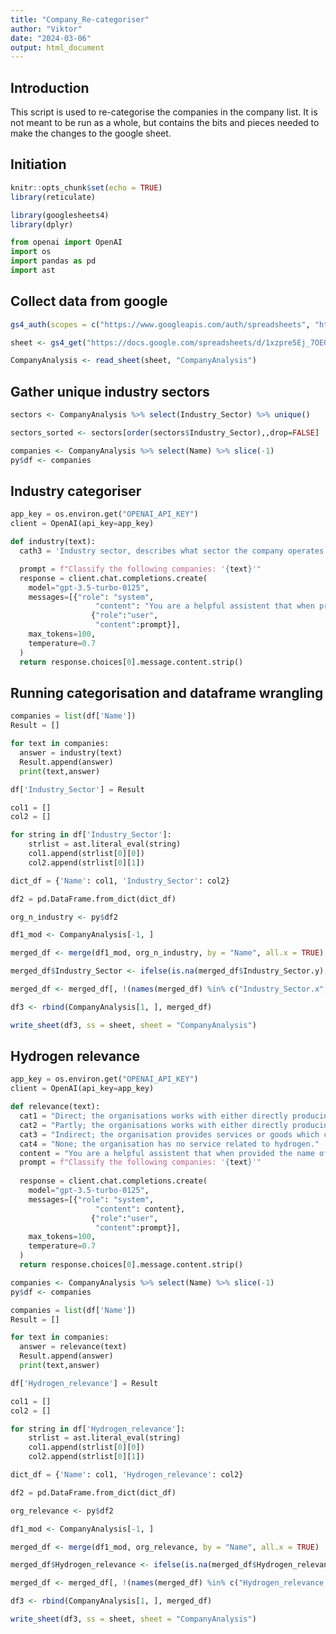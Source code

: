 ```yaml
---
title: "Company_Re-categoriser"
author: "Viktor"
date: "2024-03-06"
output: html_document
---
```

## Introduction
This script is used to re-categorise the companies in the company list. It is not meant to be run as a whole, but contains the bits and pieces needed to make the changes to the google sheet.

## Initiation

```r
knitr::opts_chunk$set(echo = TRUE)
library(reticulate)
```

```r
library(googlesheets4)
library(dplyr)
```

```python
from openai import OpenAI
import os
import pandas as pd
import ast
```

## Collect data from google

```r
gs4_auth(scopes = c("https://www.googleapis.com/auth/spreadsheets", "https://www.googleapis.com/auth/drive"))

sheet <- gs4_get("https://docs.google.com/spreadsheets/d/1xzpre5Ej_7OEGRU4EA7KZuMQnSz5YCyTx5Sdbml6bQE/edit#gid=0")

CompanyAnalysis <- read_sheet(sheet, "CompanyAnalysis")
```

## Gather unique industry sectors
```r
sectors <- CompanyAnalysis %>% select(Industry_Sector) %>% unique()

sectors_sorted <- sectors[order(sectors$Industry_Sector),,drop=FALSE]

companies <- CompanyAnalysis %>% select(Name) %>% slice(-1)
py$df <- companies
```

## Industry categoriser
```python
app_key = os.environ.get("OPENAI_API_KEY")
client = OpenAI(api_key=app_key)

def industry(text):
  cath3 = 'Industry sector, describes what sector the company operates in. This can be any of but only one of the following: "Energy", "Transport", "Oil/Gas/Refinery", "Chemicals", "Iron/Steel/Mining", "Manufacturing (Equipment/Machinery/Electronics)", "IT", "Legal/HR/Economics", "Government/Public sector", "Research/Education", "Consulting" or "Other" (if none of the previous categories fit)'

  prompt = f"Classify the following companies: '{text}'"
  response = client.chat.completions.create(
    model="gpt-3.5-turbo-0125",
    messages=[{"role": "system", 
                   "content": "You are a helpful assistent that when provided the name of an organisation finds out in what industry sector organisations work. For your understanding is industry sector is defined as: "+cath3+". You respond with the name of of the industry sector that the organisation works in, as one of the twelve categories provided in the definition (no other category is valid). Your response is in the form of a python list where each organisation has its own list. Here is an example of how an answer can look like for three organisations: [['Vattenfall', 'Energy'], ['Air Liquide','Chemicals'], ['Alm. Brand Group','Legal/HR/Economics'], ['Strandmøllen','Other']]"},
                  {"role":"user",
                   "content":prompt}],
    max_tokens=100,
    temperature=0.7
  )
  return response.choices[0].message.content.strip()

```

## Running categorisation and dataframe wrangling

```python
companies = list(df['Name'])
Result = []

for text in companies:
  answer = industry(text)
  Result.append(answer)
  print(text,answer)

df['Industry_Sector'] = Result
```

```python
col1 = []
col2 = []

for string in df['Industry_Sector']:
    strlist = ast.literal_eval(string)
    col1.append(strlist[0][0])
    col2.append(strlist[0][1])

dict_df = {'Name': col1, 'Industry_Sector': col2}

df2 = pd.DataFrame.from_dict(dict_df)

```

```r
org_n_industry <- py$df2

df1_mod <- CompanyAnalysis[-1, ]

merged_df <- merge(df1_mod, org_n_industry, by = "Name", all.x = TRUE)

merged_df$Industry_Sector <- ifelse(is.na(merged_df$Industry_Sector.y), merged_df$Industry_Sector.x, merged_df$Industry_Sector.y)

merged_df <- merged_df[, !(names(merged_df) %in% c("Industry_Sector.x", "Industry_Sector.y"))]

df3 <- rbind(CompanyAnalysis[1, ], merged_df)
```

```r
write_sheet(df3, ss = sheet, sheet = "CompanyAnalysis")
```

## Hydrogen relevance
```python
app_key = os.environ.get("OPENAI_API_KEY")
client = OpenAI(api_key=app_key)

def relevance(text):
  cat1 = "Direct; the organisations works with either directly producing or consuming hydrogen in their business, or the organisation either develops/research or manufacture either machines or components specifically made to be used to either produce or make use of hydrogen as input. If the organisation does this in combination of other services, should the hydrogen related service be their main service."
  cat2 = "Partly; the organisations works with either directly producing or consuming hydrogen in their business, or the organisation either develops/research or manufacture either machines or components specifically made to be used to either produce or make use of hydrogen as input. If the organisation does this in combination of other services, is the hydrogen related service not their main service."
  cat3 = "Indirect; the organisation provides services or goods which could be relevant for the hydrogen economy or the general use of hydrogen, but hydrogen is in no way their main focus and their services can just as well be used for purposes unrelated to hydrogen."
  cat4 = "None; the organisation has no service related to hydrogen."
  content = "You are a helpful assistent that when provided the name of an organisation finds out whether they are related to the hydrogen economy in the nordics or not. This can be one out of the four following categories: 'Direct', 'Partly', 'Indirect' or 'None'. The categories are defined as: 1. "+cat1+" 2. "+cat2+" 3. "+cat3+" 4. "+cat4+" You respond with one out of the four categories. Your response is in the form of a python list where each organisation has its own list."
  prompt = f"Classify the following companies: '{text}'"
  
  response = client.chat.completions.create(
    model="gpt-3.5-turbo-0125",
    messages=[{"role": "system", 
                   "content": content},
                  {"role":"user",
                   "content":prompt}],
    max_tokens=100,
    temperature=0.7
  )
  return response.choices[0].message.content.strip()
```

```r
companies <- CompanyAnalysis %>% select(Name) %>% slice(-1)
py$df <- companies
```

```python
companies = list(df['Name'])
Result = []

for text in companies:
  answer = relevance(text)
  Result.append(answer)
  print(text,answer)

df['Hydrogen_relevance'] = Result
```

```python
col1 = []
col2 = []

for string in df['Hydrogen_relevance']:
    strlist = ast.literal_eval(string)
    col1.append(strlist[0][0])
    col2.append(strlist[0][1])

dict_df = {'Name': col1, 'Hydrogen_relevance': col2}

df2 = pd.DataFrame.from_dict(dict_df)

```

```r
org_relevance <- py$df2

df1_mod <- CompanyAnalysis[-1, ]

merged_df <- merge(df1_mod, org_relevance, by = "Name", all.x = TRUE)

merged_df$Hydrogen_relevance <- ifelse(is.na(merged_df$Hydrogen_relevance.y), merged_df$Hydrogen_relevance.x, merged_df$Hydrogen_relevance.y)

merged_df <- merged_df[, !(names(merged_df) %in% c("Hydrogen_relevance.x", "Hydrogen_relevance.y"))]

df3 <- rbind(CompanyAnalysis[1, ], merged_df)
```

```r
write_sheet(df3, ss = sheet, sheet = "CompanyAnalysis")
```